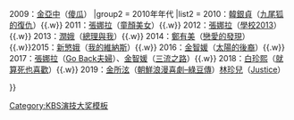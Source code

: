 <noinclude>{{noteTA
|G1=KO TV Show
}}
</noinclude>
{{Navbox
|name = KBS演技大獎女子迷你劇優秀演技獎	
|title = [[KBS演技大獎]]女子迷你劇優秀演技獎	
|state = collapsed

|group1 = 2000年代
|list1 = 2008：[[李荷娜]]（[[太陽的女子]]）、[[崔貞媛]]（[[風之國]]）{{.w}} 2009：[[金亞中]]（[[傻瓜]]）
|group2 = 2010年年代
|list2 = 2010：[[韓銀貞]]（[[九尾狐的復仇]]）{{.w}} 2011：[[張娜拉]]（[[童顏美女]]）{{.w}} 2012：[[張娜拉]]（[[學校2013]]）{{.w}} 2013：[[林潤妸|潤娥]]（[[總理與我]]）{{.w}} 2014：[[鄭有美]]（[[戀愛的發現]]）{{.w}}2015：[[新慜娥]]（[[我的維納斯]]）{{.w}} 2016：[[金智媛]]（[[太陽的後裔]]）{{.w}} 2017：[[張娜拉]]（[[Go Back夫婦]]）、[[金智媛]]（[[三流之路]]）{{.w}} 2018：[[白珍熙]]（[[就算死也喜歡]]）{{.w}} 2019：[[金所泫]]（[[朝鮮浪漫喜劇–綠豆傳]]）[[林珍兒]]（[[Justice]]）

}}
<noinclude>
[[Category:KBS演技大奖模板‎]]
</noinclude>